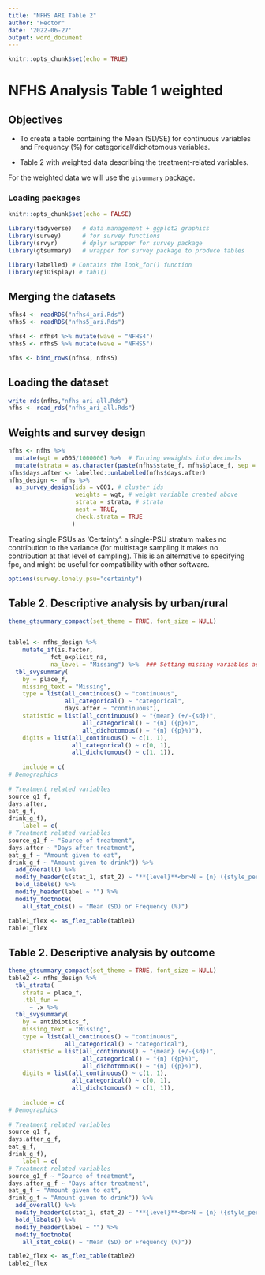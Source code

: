 ---
title: "NFHS ARI Table 2"
author: "Hector"
date: '2022-06-27'
output: word_document
---
```{r setup, include=FALSE}
knitr::opts_chunk$set(echo = TRUE)
```

# NFHS Analysis Table 1 weighted

## Objectives

- To create a table containing the Mean (SD/SE) for continuous variables and Frequency (%) for categorical/dichotomous variables.

- Table 2 with weighted data describing the treatment-related variables.

For the weighted data we will use the `gtsummary` package.

### Loading packages

```{r}
knitr::opts_chunk$set(echo = FALSE)

library(tidyverse)   # data management + ggplot2 graphics
library(survey)      # for survey functions
library(srvyr)       # dplyr wrapper for survey package
library(gtsummary)   # wrapper for survey package to produce tables

library(labelled) # Contains the look_for() function
library(epiDisplay) # tab1()
```

## Merging the datasets

```{r}
nfhs4 <- readRDS("nfhs4_ari.Rds")
nfhs5 <- readRDS("nfhs5_ari.Rds")

nfhs4 <- nfhs4 %>% mutate(wave = "NFHS4")
nfhs5 <- nfhs5 %>% mutate(wave = "NFHS5")

nfhs <- bind_rows(nfhs4, nfhs5)

```

## Loading the dataset
```{r}
write_rds(nfhs,"nfhs_ari_all.Rds")
nfhs <- read_rds("nfhs_ari_all.Rds")
```


## Weights and survey design

```{r}
nfhs <- nfhs %>% 
  mutate(wgt = v005/1000000) %>%  # Turning wewights into decimals
  mutate(strata = as.character(paste(nfhs$state_f, nfhs$place_f, sep = " "))) # Strata based on region and urban/rural
nfhs$days.after <- labelled::unlabelled(nfhs$days.after)
nfhs_design <- nfhs %>%
  as_survey_design(ids = v001, # cluster ids
                   weights = wgt, # weight variable created above
                   strata = strata, # strata
                   nest = TRUE,
                   check.strata = TRUE
                  )
```

Treating single PSUs as 'Certainty': a single-PSU stratum makes no contribution to the variance (for multistage sampling it makes no contribution at that level of sampling). This is an alternative to specifying fpc, and might be useful for compatibility with other software. 

```{r}
options(survey.lonely.psu="certainty")
```

## Table 2. Descriptive analysis by urban/rural

```{r}
theme_gtsummary_compact(set_theme = TRUE, font_size = NULL)


table1 <- nfhs_design %>%
    mutate_if(is.factor,
            fct_explicit_na,
            na_level = "Missing") %>%  ### Setting missing variables as a category to obtain percentage of missing values
  tbl_svysummary(
    by = place_f,
    missing_text = "Missing",
    type = list(all_continuous() ~ "continuous",
                all_categorical() ~ "categorical",
                days.after ~ "continuous"),
    statistic = list(all_continuous() ~ "{mean} (+/-{sd})",
                     all_categorical() ~ "{n} ({p}%)",
                     all_dichotomous() ~ "{n} ({p}%)"),
    digits = list(all_continuous() ~ c(1, 1),
                  all_categorical() ~ c(0, 1),
                  all_dichotomous() ~ c(1, 1)),
    
    include = c(
# Demographics
                   
# Treatment related variables
source_g1_f,
days.after,
eat_g_f,
drink_g_f),
    label = c(
# Treatment related variables
source_g1_f ~ "Source of treatment",
days.after ~ "Days after treatment",
eat_g_f ~ "Amount given to eat",
drink_g_f ~ "Amount given to drink")) %>% 
  add_overall() %>% 
  modify_header(c(stat_1, stat_2) ~ "**{level}**<br>N = {n} ({style_percent(p, digits = 1)}%)") %>%
  bold_labels() %>% 
  modify_header(label ~ "") %>%
  modify_footnote(
    all_stat_cols() ~ "Mean (SD) or Frequency (%)")

table1_flex <- as_flex_table(table1)
table1_flex
```

## Table 2. Descriptive analysis by outcome

```{r}
theme_gtsummary_compact(set_theme = TRUE, font_size = NULL)
table2 <- nfhs_design %>%
  tbl_strata(
    strata = place_f,
    .tbl_fun =
      ~ .x %>% 
  tbl_svysummary(
    by = antibiotics_f,
    missing_text = "Missing",
    type = list(all_continuous() ~ "continuous",
                all_categorical() ~ "categorical"),
    statistic = list(all_continuous() ~ "{mean} (+/-{sd})",
                     all_categorical() ~ "{n} ({p}%)",
                     all_dichotomous() ~ "{n} ({p}%)"),
    digits = list(all_continuous() ~ c(1, 1),
                  all_categorical() ~ c(0, 1),
                  all_dichotomous() ~ c(1, 1)),
    
    include = c(
# Demographics
                   
# Treatment related variables
source_g1_f,
days.after_g_f,
eat_g_f,
drink_g_f),
    label = c(
# Treatment related variables
source_g1_f ~ "Source of treatment",
days.after_g_f ~ "Days after treatment",
eat_g_f ~ "Amount given to eat",
drink_g_f ~ "Amount given to drink")) %>% 
  add_overall() %>% 
  modify_header(c(stat_1, stat_2) ~ "**{level}**<br>N = {n} ({style_percent(p, digits = 1)}%)") %>%
  bold_labels() %>% 
  modify_header(label ~ "") %>%
  modify_footnote(
    all_stat_cols() ~ "Mean (SD) or Frequency (%)"))

table2_flex <- as_flex_table(table2)
table2_flex
```